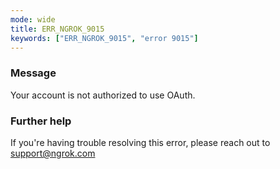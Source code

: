 ```yaml
---
mode: wide
title: ERR_NGROK_9015
keywords: ["ERR_NGROK_9015", "error 9015"]
---
```



### Message

Your account is not authorized to use OAuth.

<ErrorDetails />

### Further help

If you're having trouble resolving this error, please reach out to [support@ngrok.com](mailto:support@ngrok.com?subject=Help%20with%20ERR_NGROK_9015)
